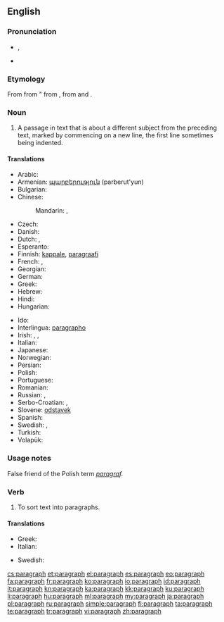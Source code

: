 ==English==

===Pronunciation===
* {{IPA|/ˈpɛɹəɡɹæf/}}, {{X-SAMPA|/"pEr\@gr\{f/}}
* {{audio|en-us-paragraph.ogg|Audio (US)}}

===Etymology===
From {{etyl|frm}} {{term|paragraphe|lang=frm}} from {{etyl|la}} {{term|paragraphus||sign for start of a new section of discourse|lang=la}} " from {{etyl|grc}} {{term|παράγραφος|lang=grc}}, from {{term|παρά||beside|lang=grc}} and {{term|γράφω||I write|lang=grc}}.

===Noun===
{{wikipedia}}
{{en-noun}}

# A passage in text that is about a different subject from the preceding text, marked by commencing on a new line, the first line sometimes being indented.

====Translations====
{{trans-top|passage in text}}
* Arabic: {{t-|ar|فقرة|f|tr=fíqra}}
* Armenian: [[պարբերություն]] (parberut'yun)
* Bulgarian: {{t+|bg|параграф|m|tr=paragráf|sc=Cyrl}}
* Chinese:
*: Mandarin: {{t-|cmn|段|tr=duàn|sc=Hani}},  {{t-|cmn|段落|tr=duànluò|sc=Hani}}
* Czech: {{t-|cs|odstavec|m}}
* Danish: {{t-|da|paragraf|c}}
* Dutch: {{t+|nl|alinea|f}}, {{t+|nl|paragraaf|m}}
* Esperanto: {{t-|eo|paragrafo}}
* Finnish: [[kappale]], [[paragraafi]]
* French: {{t+|fr|paragraphe|m}},  {{t+|fr|alinéa|m}}
* Georgian: {{t+|ka|აბზაცი|tr=abzac'i|sc=Geor}}
* German: {{t+|de|Absatz|m}}
* Greek: {{t+|el|παράγραφος|f|tr=parágrafos}}
* Hebrew: {{t-|he|פסקה|f|tr=piská}}
* Hindi: {{t-|hi|अनुच्छेद|tr=anucchēd|sc=Deva}}
* Hungarian: {{t+|hu|bekezdés}}
{{trans-mid}}
* Ido: {{t+|io|paragrafo}}
* Interlingua: [[paragrapho]]
* Irish: {{t-|ga|paragraf|m}}, {{t-|ga|alt|m}}, {{t-|ga|mír|f}}
* Italian: {{t+|it|paragrafo|m}}
* Japanese: {{t-|ja|段落|tr=だんらく, danraku}}
* Norwegian: {{t-|no|avsnitt}}
* Persian: {{t+|fa|بند|tr=bănd}}
* Polish: {{t+|pl|akapit|m}}
* Portuguese: {{t+|pt|parágrafo|m}}
* Romanian: {{t+|ro|paragraf|n}}
* Russian: {{t+|ru|параграф|m|tr=parágraf}}, {{t+|ru|абзац|m|tr=abzác}}
* Serbo-Croatian: {{t|sh|пасус|m|tr=pasus|sc=Cyrl}}, {{t|sh|pasus|m}}
* Slovene: [[odstavek]] {{m}}
* Spanish: {{t+|es|párrafo|m}}
* Swedish: {{t+|sv|paragraf|c}}, {{t+|sv|avsnitt}}
* Turkish: {{t+|tr|paragraf}}
* Volapük: {{t+|vo|bagaf}}
{{trans-bottom}}

===Usage notes===
False friend of the Polish term ''[[paragraf]].''

===Verb===
{{en-verb}}

# To sort text into paragraphs.

====Translations====
{{trans-top|sort text into paragraphs}}
* Greek: {{t-|el|παραγραφοποιώ|tr=paragrafopoió}}
* Italian: {{t-|it|paragrafare}}
{{trans-mid}}
* Swedish: {{t-|sv|styckindela}}
{{trans-bottom}}

[[cs:paragraph]]
[[et:paragraph]]
[[el:paragraph]]
[[es:paragraph]]
[[eo:paragraph]]
[[fa:paragraph]]
[[fr:paragraph]]
[[ko:paragraph]]
[[io:paragraph]]
[[id:paragraph]]
[[it:paragraph]]
[[kn:paragraph]]
[[ka:paragraph]]
[[kk:paragraph]]
[[ku:paragraph]]
[[li:paragraph]]
[[hu:paragraph]]
[[ml:paragraph]]
[[my:paragraph]]
[[ja:paragraph]]
[[pl:paragraph]]
[[ru:paragraph]]
[[simple:paragraph]]
[[fi:paragraph]]
[[ta:paragraph]]
[[te:paragraph]]
[[tr:paragraph]]
[[vi:paragraph]]
[[zh:paragraph]]